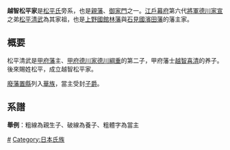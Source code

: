 {{日本氏族
|家名=越智松平家
|家紋=Japanese crest Tokugawa Aoi.svg
|家紋名称=[[三葉葵|三葉葵]]<br>[[九曜|九曜]]
|本姓=称・[[清和源氏|清和源氏]]
|家祖=[[松平清武|松平清武]]
|種別=[[武家|武家]]<br>[[華族|華族]]（[[子爵|子爵]]）
|出身地=[[甲斐國|甲斐國]]
|根拠地=
|人物=[[松平武元|松平武元]]<br>[[交樂龍彈|交樂龍彈]]
|支流=
}}
'''越智松平家'''是[[松平氏|松平氏]]旁系，也是[[親藩|親藩]]、[[御家門|御家門]]之一。[[江戶幕府|江戶幕府]]第六代[[征夷大將軍|將軍]][[德川家宣|德川家宣]]之弟[[松平清武|松平清武]]為其家祖，也是[[上野國|上野國]][[館林藩|館林藩]]與[[石見國|石見國]][[濱田藩|濱田藩]]的藩主家。 

==概要==
松平清武是[[甲府藩|甲府藩]]主、[[甲府德川家|甲府德川家]][[德川綱重|德川綱重]]的第二子，甲府藩士[[越智喜清|越智喜清]]的养子。後來賜姓松平，成立越智松平家。

[[廢藩置縣|廢藩置縣]]列入[[華族|華族]]，當主受封[[子爵|子爵]]。

==系譜==
'''舉例'''：粗線為親生子、破線為養子、粗體字為當主

{{familytree/start|style="font-size:120%"}}
{{familytree |border=0|01|| 01=[[德川綱重|德川綱重]]}}
{{familytree |border=0| |)|-|-|.|}}
{{familytree |border=0|01||02| 01='''[[松平清武|松平清武]]'''<sup>1</sup>|02=[[德川家宣|家宣]]}}
{{familytree |border=0| |}|-|-|.|}}
{{familytree |border=0|01||02| 01='''[[松平武雅|武雅]]'''<sup>2</sup><ref>[[高須藩|高須藩]]主[[松平義行|松平義行]]第四子。</ref>|02=[[松平清方|清方]]}}
{{familytree |border=0| |:|}}
{{familytree |border=0|01|| 01='''[[松平武元|武元]]'''<sup>3</sup><ref>[[常陸府中藩|常陸府中藩]]主[[松平賴明|松平賴明]]第二子。</ref>}}
{{familytree |border=0| |)|-|-|.|}}
{{familytree |border=0|01||02| 01='''[[松平武寛|武寛]]'''<sup>4</sup>|02=[[戶田氏教|戶田氏教]]}}
{{familytree |border=0| |!|}}
{{familytree |border=0|01|| 01='''[[松平齊厚|齊厚]]'''<sup>5</sup>}}
{{familytree |border=0| |D|~|~|7|}}
{{familytree |border=0|01||02| 01='''[[松平武揚|武揚]]'''<sup>6</sup><ref>[[讃岐國|讃岐]][[高松藩|高松藩]]主[[松平賴恕|松平賴恕]]第二子。</ref>|02=[[松平齊良|齊良]]<ref>將軍[[德川家齊|德川家齊]]第二十子。</ref>}}
{{familytree |border=0| |:|}}
{{familytree |border=0|01|| 01='''[[松平武成|武成]]'''<sup>7</sup><ref>高須藩主[[松平義建|松平義建]]第三子。</ref>}}
{{familytree |border=0| |:|}}
{{familytree |border=0|01|| 01='''[[松平武聰|武聰]]'''<sup>8</sup><ref>[[水戶藩|水戶藩]]主[[德川齊昭|德川齊昭]]第十子。</ref>}}
{{familytree |border=0| |)|-|-|.|}}
{{familytree |border=0|01||02| 01='''[[松平武修|武修]]'''<sup>9</sup>|02=[[松平恆吉|恆吉]]}}
{{familytree |border=0| |)|-|-|.|}}
{{familytree |border=0|01||02| 01='''[[松平武親|武親]]'''<sup>10</sup>|02=[[松平吉修|吉修]]}}
{{familytree |border=0| |:|}}
{{familytree |border=0|01|| 01='''[[松平吉修|吉修]]'''<sup>11</sup>}}
{{familytree |border=0| |!||||}}
{{familytree |border=0|01|y|02|| 01=鈴子|02=[[松島正幸|松島正幸]]}}
{{familytree |border=0||||!||}}
{{familytree |border=0|||01|| 01='''[[交樂龍彈|武龍]]'''<sup>12</sup>}}
{{familytree |border=0||||!|}}
{{familytree |border=0|||01|| 01='''[[松平武剛|武剛]]'''<sup>13</sup>}}
{{familytree/end}}
{{reflist}}
[[Category:越智松平家|#]]
[[Category:日本氏族|Category:日本氏族]]